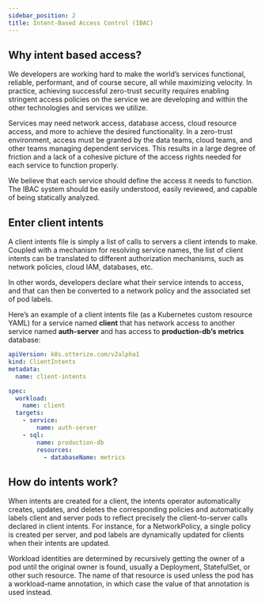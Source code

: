 ```yaml
---
sidebar_position: 2
title: Intent-Based Access Control (IBAC)
---
```


## Why intent based access?

We developers are working hard to make the world’s services functional, reliable, performant, and of course secure, all while maximizing velocity. In practice, achieving successful zero-trust security requires enabling stringent access policies on the service we are developing and within the other technologies and services we utilize.

Services may need network access, database access, cloud resource access, and more to achieve the desired functionality. In a zero-trust environment, access must be granted by the data teams, cloud teams, and other teams managing dependent services. This results in a large degree of friction and a lack of a cohesive picture of the access rights needed for each service to function properly.

We believe that each service should define the access it needs to function. The IBAC system should be easily understood, easily reviewed, and capable of being statically analyzed.

## Enter client intents

A client intents file is simply a list of calls to servers a client intends to make. Coupled with a mechanism for resolving service names, the list of client intents can be translated to different authorization mechanisms, such as network policies, cloud IAM, databases, etc.

In other words, developers declare what their service intends to access, and that can then be converted to a network policy and the associated set of pod labels.

Here’s an example of a client intents file (as a Kubernetes custom resource YAML) for a service named **client** that has network access to another service named **auth-server** and has access to **production-db’s** **metrics** database:
```yaml
apiVersion: k8s.otterize.com/v2alpha1
kind: ClientIntents
metadata:
  name: client-intents

spec:
  workload:
    name: client
  targets:
    - service:
        name: auth-server
    - sql:
        name: production-db
        resources:
          - databaseName: metrics
```

## How do intents work?
When intents are created for a client, the intents operator automatically creates, updates, and deletes the corresponding policies and automatically labels client and server pods to reflect precisely the client-to-server calls declared in client intents. For instance, for a NetworkPolicy, a single policy is created per server, and pod labels are dynamically updated for clients when their intents are updated.

Workload identities are determined by recursively getting the owner of a pod until the original owner is found, usually a Deployment, StatefulSet, or other such resource. The name of that resource is used unless the pod has a workload-name annotation, in which case the value of that annotation is used instead.
